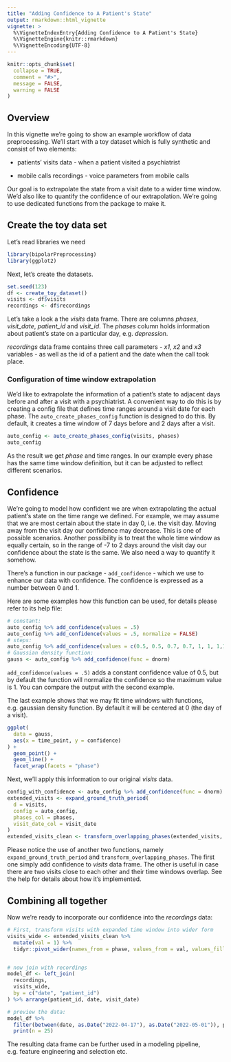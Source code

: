 ```yaml
---
title: "Adding Confidence to A Patient's State"
output: rmarkdown::html_vignette
vignette: >
  %\VignetteIndexEntry{Adding Confidence to A Patient's State}
  %\VignetteEngine{knitr::rmarkdown}
  %\VignetteEncoding{UTF-8}
---
```


```r
knitr::opts_chunk$set(
  collapse = TRUE,
  comment = "#>",
  message = FALSE,
  warning = FALSE
)
```

## Overview

In this vignette we're going to show an example workflow of data preprocessing. We'll start with a toy dataset which is fully synthetic and consist of two elements:
 
- patients' visits data - when a patient visited a psychiatrist

- mobile calls recordings - voice parameters from mobile calls

Our goal is to extrapolate the state from a visit date to a wider time window. We'd also like to quantify the confidence of our extrapolation. We're going to use dedicated functions from the package to make it.

## Create the toy data set

Let's read libraries we need

```r
library(bipolarPreprocessing)
library(ggplot2)
```

Next, let's create the datasets.

```r
set.seed(123)
df <- create_toy_dataset()
visits <- df$visits
recordings <- df$recordings
```

Let's take a look a the _visits_ data frame. There are columns *phases*, *visit_date*, *patient_id* and *visit_id*. The *phases* column holds information about patient's state on a particular day, e.g. *depression*.

_recordings_ data frame contains three call parameters - *x1, x2* and *x3* variables - as well as the id of a patient and the date when the call took place.

### Configuration of time window extrapolation

We'd like to extrapolate the information of a patient's state to adjacent days before and after a visit with a psychiatrist. A convenient way to do this is by creating a config file that defines time ranges around a visit date for each phase. The `auto_create_phases_config` function is designed to do this. By default, it creates a time window of 7 days before and 2 days after a visit.

```r
auto_config <- auto_create_phases_config(visits, phases)
auto_config
```

As the result we get *phase* and time ranges. In our example every phase has the same time window definition, but it can be adjusted to reflect different scenarios.


## Confidence

We're going to model how confident we are when extrapolating the actual patient's state on the time range we defined. For example, we may assume that we are most certain about the state in day 0, i.e. the visit day. Moving away from the visit day our confidence may decrease. This is one of possible scenarios. Another possibility is to treat the whole time window as equally certain, so in the range of -7 to 2 days around the visit day our confidence about the state is the same. We also need a way to quantify it somehow.

There's a function in our package - `add_confidence` - which we use to enhance our data with confidence. The confidence is expressed as a number between 0 and 1.

Here are some examples how this function can be used, for details please refer to its help file:

```r
# constant:
auto_config %>% add_confidence(values = .5)
auto_config %>% add_confidence(values = .5, normalize = FALSE)
# steps:
auto_config %>% add_confidence(values = c(0.5, 0.5, 0.7, 0.7, 1, 1, 1,1,1,1))
# Gaussian density function:
gauss <- auto_config %>% add_confidence(func = dnorm)
```

`add_confidence(values = .5)` adds a constant confidence value of 0.5, but by default the function will normalize the confidence so the maximum value is 1. You can compare the output with the second example.

The last example shows that we may fit time windows with functions, e.g. gaussian density function. By default it will be centered at 0 (the day of a visit).

```r
ggplot(
  data = gauss,
  aes(x = time_point, y = confidence)
) +
  geom_point() +
  geom_line() +
  facet_wrap(facets = "phase")
```


Next, we'll apply this information to our original *visits* data.

```r
config_with_confidence <- auto_config %>% add_confidence(func = dnorm)
extended_visits <- expand_ground_truth_period(
  d = visits,
  config = auto_config,
  phases_col = phases,
  visit_date_col = visit_date
)
extended_visits_clean <- transform_overlapping_phases(extended_visits, config_with_confidence)
```

Please notice the use of another two functions, namely `expand_ground_truth_period` and `transform_overlapping_phases`. The first one simply add confidence to *visits* data frame. The other is useful in case there are two visits close to each other and their time windows overlap. See the help for details about how it's implemented.

## Combining all together

Now we're ready to incorporate our confidence into the *recordings* data:

```r
# First, transform visits with expanded time window into wider form
visits_wide <- extended_visits_clean %>%
  mutate(val = 1) %>%
  tidyr::pivot_wider(names_from = phase, values_from = val, values_fill = 0)


# now join with recordings
model_df <- left_join(
  recordings,
  visits_wide,
  by = c("date", "patient_id")
) %>% arrange(patient_id, date, visit_date)

# preview the data:
model_df %>%
  filter(between(date, as.Date("2022-04-17"), as.Date("2022-05-01")), patient_id == 23) %>%
  print(n = 25)
```

The resulting data frame can be further used in a modeling pipeline, e.g. feature engineering and selection etc.
